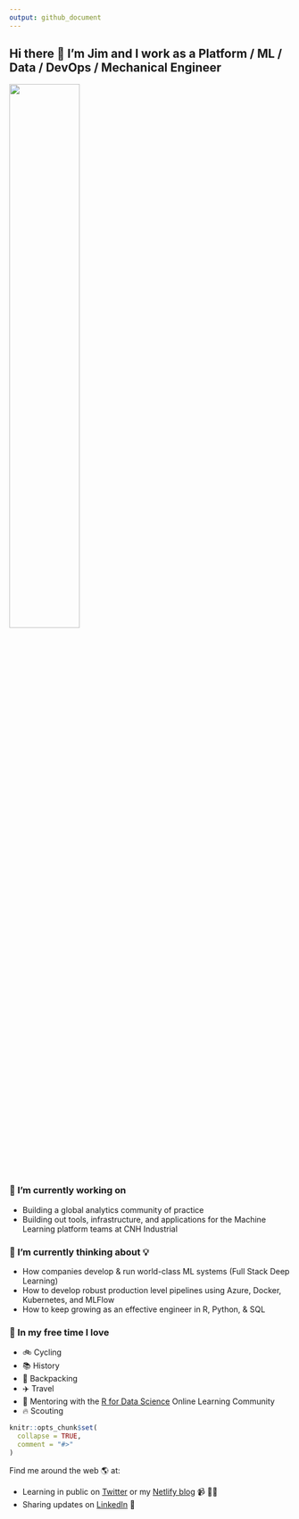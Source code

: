 ```yaml
---
output: github_document
---
```


## Hi there 👋 I'm Jim and I work as a Platform / ML / Data / DevOps / Mechanical Engineer

![](images/CoverPhoto.jpg){width="50%"}

### 🔭 I’m currently working on

* Building a global analytics community of practice
* Building out tools, infrastructure, and applications for the Machine Learning platform teams at CNH Industrial

### 🤔 I'm currently thinking about 💡

* How companies develop & run world-class ML systems (Full Stack Deep Learning)
* How to develop robust production level pipelines using Azure, Docker, Kubernetes, and MLFlow
* How to keep growing as an effective engineer in R, Python, & SQL

### 🚀 In my free time I love 

* 🚲 Cycling
* 📚 History
* 🌄 Backpacking
* ✈️  Travel
* 🌱 Mentoring with the [R for Data Science](https://www.rfordatasci.com/) Online Learning Community
* 🔥 Scouting

<!-- README.md is generated from README.Rmd. Please edit that file -->

```r
knitr::opts_chunk$set(
  collapse = TRUE,
  comment = "#>"
)
```

<!-- badges: start -->
<!-- badges: end -->

Find me around the web 🌎 at:

* Learning in public on [Twitter](https://twitter.com/jim_gruman) or my [Netlify blog](https://jimgruman.netlify.app/) 📹 ✍🏾
* Sharing updates on [LinkedIn](https://www.linkedin.com/in/jim-gruman-%F0%9F%93%88msba-a67779a/) 💼


